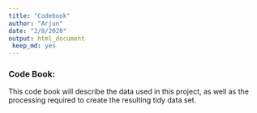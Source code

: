 ```yaml
---
title: "Codebook"
author: "Arjun"
date: "2/8/2020"
output: html_document
 keep_md: yes
---
```


<body>
<h3>Code Book:</h3>


This code book will describe the data used in this project, as well as the processing required to create the resulting tidy data set.
